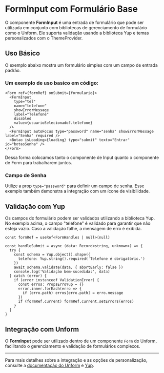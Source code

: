

<Meta of={FormInputStories} />

# FormInput com Formulário Base

O componente **FormInput** é uma entrada de formulário que pode ser utilizada em conjunto com bibliotecas de gerenciamento de formulário como o Unform. Ele suporta validação usando a biblioteca Yup e temas personalizados com o ThemeProvider.

## Uso Básico

O exemplo abaixo mostra um formulário simples com um campo de entrada padrão.

<Canvas of={FormInputStories.Default} />
<Controls />

### Um exemplo de uso basico em código:

```tsx
<Form ref={formRef} onSubmit={formulario}>
  <FormInput
    type="tel"
    name="telefone"
    showErrorMessage
    label="Telefone"
    disabled
    value={usuarioSelecionado?.telefone}
  />
  <FormInput autoFocus type="password" name="senha" showErrorMessage label="Senha" required />
  <Botao isLoading={loading} type="submit" texto="Entrar" id="botaoSenha" />
</Form>
```

Dessa forma colocamos tanto o componente de Input quanto o componente de Form para trabalharem juntos.

### Campo de Senha

Utilize a prop `type="password"` para definir um campo de senha. Esse exemplo também demonstra a integração com um ícone de visibilidade.

<Canvas of={FormInputStories.PasswordInput} />

## Validação com Yup

<Canvas of={FormInputStories.WithErrorMessage} />

Os campos do formulário podem ser validados utilizando a biblioteca Yup. No exemplo acima, o campo "telefone" é validado para garantir que não esteja vazio. Caso a validação falhe, a mensagem de erro é exibida.

```tsx
const formRef = useRef<FormHandles | null>(null)

const handleSubmit = async (data: Record<string, unknown>) => {
  try {
    const schema = Yup.object().shape({
      telefone: Yup.string().required('Telefone é obrigatório.')
    })
    await schema.validate(data, { abortEarly: false })
    console.log('Validação bem-sucedida:', data)
  } catch (error) {
    if (error instanceof ValidationError) {
      const erros: PropsErroYup = {}
      error.inner.forEach(erro => {
        if (erro.path) erros[erro.path] = erro.message
      })
      if (formRef.current) formRef.current.setErrors(erros)
    }
  }
}
```

## Integração com Unform

O **FormInput** pode ser utilizado dentro de um componente `Form` do Unform, facilitando o gerenciamento e validação de formulários complexos.

---

Para mais detalhes sobre a integração e as opções de personalização, consulte a [documentação do Unform](https://unform-rocketseat.vercel.app/quick-start/) e [Yup](https://github.com/jquense/yup).
